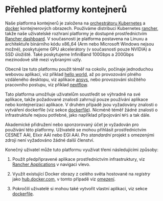 # Přehled platformy kontejnerů

Naše platforma kontejnerů je založena na [orchestrátoru Kubernetes](https://kubernetes.io/) a [docker](https://hub.docker.com/) kontejnerových obrazech. Používáme distribuci Kubernetes [rancher](https://rancher.com), takže naše uživatelské rozhraní platformy je dostupné prostřednictvím [Rancher dashboard](https://rancher.cloud.e-infra.cz). V současnosti je platforma postavena na Linuxu a architektuře binárního kódu x86\_64 (Arm nebo Microsoft Windows nejsou možné), poskytujeme GPU akcelerátory (v současnosti pouze NVIDIA) a SSD úložiště. Také poskytujeme InfiniBand 100Gbps a 200Gbps mezinodové sítě mezi vybranými uzly.

Obecně lze tuto platformu použít téměř na cokoliv, počínaje jednoduchou webovou aplikací, viz příklad [hello world](../examples/helloworld), až po provozování plného vzdáleného desktopu, viz aplikace [ansys](../rancher-applications/ansys), nebo provozování složitého pracovního postupu, viz příklad [nextflow](../workflows/nextflow).

Tato platforma umožňuje uživatelům soustředit se výhradně na své aplikace, takže požadované znalosti zahrnují pouze používání aplikace nebo kontejnerizaci aplikace. V druhém případě jsou vyžadovány znalosti o vytváření dockerfile (viz sekce [dockerfile](../docker/dockerfile)). Nicméně téměř žádné znalosti o infrastruktuře nejsou potřebné, jako například připojování `NFS` a tak dále.

Akademické přidružení nebo sponzorovaný účet je vyžadován pro používání této platformy. Uživatelé se mohou přihlásit prostřednictvím CESNET AAI, Elixir AAI nebo EGI AAI. Pro *standardní* projekt s omezenými zdroji není vyžadováno žádné další členství.

Konečný uživatel může tuto platformu využívat třemi následujícími způsoby:

1. Použít předpřipravené aplikace prostřednictvím infrastruktury, viz [Rancher Applications](../rancher-applications/overview) v navigaci vlevo.

2. Využít existující Docker obrazy z celého světa hostované na *registry* jako [hub.docker.com](https://hub.docker.com), v tomto případě viz [omezení](../docker/limitations).

3. Pokročilí uživatelé si mohou také vytvořit vlastní aplikaci, viz sekce [dockerfile](../docker/dockerfile).
